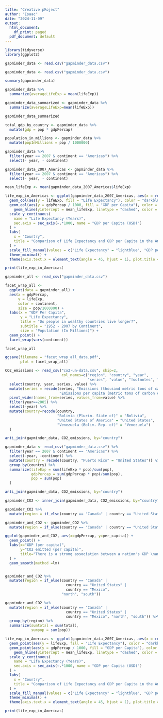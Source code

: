 ```yaml
---
title: "Creative pRoject"
author: "Isaac"
date: "2024-11-09"
output:
  html_document:
    df_print: paged
  pdf_document: default
---
```



```r
library(tidyverse)
library(ggplot2)

```


```r
gapminder_data <- read.csv("gapminder_data.csv")

```



```r

gapminder_data <- read.csv("gapminder_data.csv")

summary(gapminder_data)

gapminder_data %>%
  summarize(averageLifeExp = mean(lifeExp))

gapminder_data_summarized <- gapminder_data %>%
  summarize(averageLifeExp=mean(lifeExp))

gapminder_data_summarized
```



```r
total_gdp_by_country <- gapminder_data %>%
  mutate(gdp = pop * gdpPercap)

population_in_millions <- gapminder_data %>%
  mutate(popInMillions = pop / 1000000)

gapminder_data %>%
  filter(year == 2007 & continent == "Americas") %>%
  select(- year, - continent)

gapminder_data_2007_Americas <- gapminder_data %>%
  filter(year == 2007 & continent == "Americas") %>%
  select(- year, - continent)

mean_lifeExp <- mean(gapminder_data_2007_Americas$lifeExp)

```


```r

life_exp_in_Americas <- ggplot(gapminder_data_2007_Americas, aes(x = reorder(country, lifeExp))) +
  geom_col(aes(y = lifeExp, fill = "Life Expectancy"), color = "darkblue") +
  geom_col(aes(y = gdpPercap / 1000, fill = "GDP per Capita"), color = "red", alpha = 0.7) +
    geom_hline(yintercept = mean_lifeExp, linetype = "dashed", color = "black", size = 1) +
  scale_y_continuous(
    name = "Life Expectancy (Years)",
    sec.axis = sec_axis(~.*1000, name = "GDP per Capita (USD)")
  ) +
  labs(
    x = "Country",
    title = "Comparison of Life Expectancy and GDP per Capita in the Americas"
  ) +
  scale_fill_manual(values = c("Life Expectancy" = "lightblue", "GDP per Capita" = "pink")) +
  theme_minimal() +
  theme(axis.text.x = element_text(angle = 45, hjust = 1), plot.title = element_text(hjust = 0.5))

print(life_exp_in_Americas)


```


```r
gapminder_all <- read_csv("gapminder_data.csv")
```

```r

facet_wrap_all <- 
  ggplot(data = gapminder_all) +
  aes(x = gdpPercap,
      y = lifeExp,
      color = continent,
      size = pop/1000000) +
  labs(x = "GDP Per Capita",
       y = "Life Expectancy",
       title = "Do people in wealthy countries live longer?", 
       subtitle = "1952 - 2007 by Continent",
       size = "Population (In Millions)") +
  geom_point() +
  facet_wrap(vars(continent))

facet_wrap_all

ggsave(filename = "facet_wrap_all_data.pdf",
       plot = facet_wrap_all)

```


```r

CO2_emissions <- read_csv("co2-un-data.csv", skip=2,
                          col_names=c("region", "country", "year",
                                      "series", "value", "footnotes", "source")) %>%
  select(country, year, series, value) %>%
  mutate(series = recode(series, "Emissions (thousand metric tons of carbon dioxide)" = "total",
                         "Emissions per capita (metric tons of carbon dioxide)" = "per_capita")) %>%
  pivot_wider(names_from=series, values_from=value) %>%
  filter(year==2005) %>%
  select(-year) %>%
  mutate(country=recode(country,
                        "Bolivia (Plurin. State of)" = "Bolivia",
                        "United States of America" = "United States",
                        "Venezuela (Boliv. Rep. of)" = "Venezuela")
  )

anti_join(gapminder_data, CO2_emissions, by="country")

gapminder_data <- read_csv("gapminder_data.csv") %>%
  filter(year == 2007 & continent == "Americas") %>%
  select(-year, -continent) %>%
  mutate(country = recode(country, "Puerto Rico" = "United States")) %>%
  group_by(country) %>%
  summarize(lifeExp = sum(lifeExp * pop)/sum(pop),
            gdpPercap = sum(gdpPercap * pop)/sum(pop),
            pop = sum(pop)
  )

anti_join(gapminder_data, CO2_emissions, by="country")

gapminder_CO2 <- inner_join(gapminder_data, CO2_emissions, by="country")

gapminder_CO2 %>%  
  mutate(region = if_else(country == "Canada" | country == "United States" | country == "Mexico", "north", "south"))  

gapminder_and_CO2 <- gapminder_CO2 %>%  
  mutate(region = if_else(country == "Canada" | country == "United States" | country == "Mexico", "north", "south"))  

```


```r

ggplot(gapminder_and_CO2, aes(x=gdpPercap, y=per_capita)) +
  geom_point() +
  labs(x="GDP (per capita)",
       y="CO2 emitted (per capita)",
       title="There is a strong association between a nation's GDP \nand the amount of CO2 it produces"
  ) +
  geom_smooth(method =lm)


gapminder_and_CO2 %>%
  mutate(region = if_else(country == "Canada" | 
                            country == "United States" | 
                            country == "Mexico", 
                          "north", "south"))

gapminder_and_CO2 %>%
  mutate(region = if_else(country == "Canada" |
                            country == "United States" |
                            country == "Mexico", "north", "south")) %>%
  group_by(region) %>%
  summarize(sumtotal = sum(total),
            sumpop = sum(pop))

```


```r
life_exp_in_Americas <- ggplot(gapminder_data_2007_Americas, aes(x = reorder(country, lifeExp))) +
  geom_point(aes(y = lifeExp, fill = "Life Expectancy"), color = "darkblue") +
  geom_point(aes(y = gdpPercap / 1000, fill = "GDP per Capita"), color = "red", alpha = 0.7) +
    geom_hline(yintercept = mean_lifeExp, linetype = "dashed", color = "black", size = 1) +
  scale_y_continuous(
    name = "Life Expectancy (Years)",
    sec.axis = sec_axis(~.*1000, name = "GDP per Capita (USD)")
  ) +
  labs(
    x = "Country",
    title = "Comparison of Life Expectancy and GDP per Capita in the Americas"
  ) +
  scale_fill_manual(values = c("Life Expectancy" = "lightblue", "GDP per Capita" = "pink")) +
  theme_minimal() +
  theme(axis.text.x = element_text(angle = 45, hjust = 1), plot.title = element_text(hjust = 0.5))

print(life_exp_in_Americas)
```

